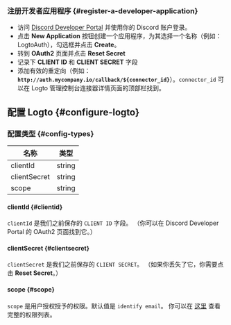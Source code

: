 ### 注册开发者应用程序 \{#register-a-developer-application}

- 访问 [Discord Developer Portal](https://discord.com/developers/applications) 并使用你的 Discord 账户登录。
- 点击 **New Application** 按钮创建一个应用程序，为其选择一个名称（例如：LogtoAuth），勾选框并点击 **Create**。
- 转到 **OAuth2** 页面并点击 **Reset Secret**
- 记录下 **CLIENT ID** 和 **CLIENT SECRET** 字段
- 添加有效的重定向（例如：**`http://auth.mycompany.io/callback/${connector_id}`**）。`connector_id` 可以在 Logto 管理控制台连接器详情页面的顶部栏找到。

## 配置 Logto \{#configure-logto}

### 配置类型 \{#config-types}

| 名称         | 类型   |
| ------------ | ------ |
| clientId     | string |
| clientSecret | string |
| scope        | string |

#### clientId \{#clientid}

`clientId` 是我们之前保存的 `CLIENT ID` 字段。
（你可以在 Discord Developer Portal 的 OAuth2 页面找到它。）

#### clientSecret \{#clientsecret}

`clientSecret` 是我们之前保存的 `CLIENT SECRET`。
（如果你丢失了它，你需要点击 **Reset Secret**。）

#### scope \{#scope}

`scope` 是用户授权授予的权限。默认值是 `identify email`。
你可以在 [这里](https://discord.com/developers/docs/topics/oauth2#shared-resources-oauth2-scopes) 查看完整的权限列表。
